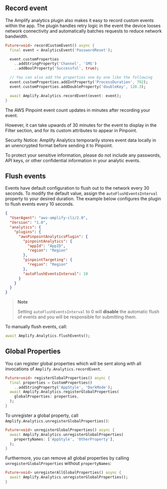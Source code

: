 ## Record event

The Amplify analytics plugin also makes it easy to record custom events within the app. The plugin handles retry logic in the event the device looses network connectivity and automatically batches requests to reduce network bandwidth.

```dart
Future<void> recordCustomEvent() async {
  final event = AnalyticsEvent('PasswordReset');

  event.customProperties
    ..addStringProperty('Channel', 'SMS')
    ..addBoolProperty('Successful', true);

  // You can also add the properties one by one like the following
  event.customProperties.addIntProperty('ProcessDuration', 792);
  event.customProperties.addDoubleProperty('doubleKey', 120.3);

  await Amplify.Analytics.recordEvent(event: event);
}
```

<Callout>

The AWS Pinpoint event count updates in minutes after recording your event.

However, it can take upwards of 30 minutes for the event to display in the Filter section, and for its custom attributes to appear in Pinpoint. 

</Callout>

<Callout>

Security Notice: Amplify Analytics temporarily stores event data locally in an unencrypted format before sending it to Pinpoint. 

To protect your sensitive information, please do not include any passwords, API keys, or other confidential information in your analytic events.

</Callout>

## Flush events

Events have default configuration to flush out to the network every 30 seconds. To modify the default value, assign the `autoFlushEventsInterval` property to your desired duration. The example below configures the plugin to flush events every 10 seconds.

```json
{
  "UserAgent": "aws-amplify-cli/2.0",
  "Version": "1.0",
  "analytics": {
    "plugins": {
      "awsPinpointAnalyticsPlugin": {
        "pinpointAnalytics": {
          "appId": "AppID",
          "region": "Region"
        },
        "pinpointTargeting": {
          "region": "Region"
        },
        "autoFlushEventsInterval": 10
      }
    }
  }
}
```

> **Note**
>
> Setting `autoFlushEventsInterval` to 0 will **disable** the automatic flush of events and you will be responsible for submitting them.

To manually flush events, call:

```dart
await Amplify.Analytics.flushEvents();
```

## Global Properties

You can register global properties which will be sent along with all invocations of `Amplify.Analytics.recordEvent`.

```dart
Future<void> registerGlobalProperties() async {
  final properties = CustomProperties()
    ..addStringProperty('AppStyle', 'DarkMode');
  await Amplify.Analytics.registerGlobalProperties(
    globalProperties: properties,
  );
}
```

To unregister a global property, call `Amplify.Analytics.unregisterGlobalProperties()`:

```dart
Future<void> unregisterGlobalProperties() async {
  await Amplify.Analytics.unregisterGlobalProperties(
    propertyNames: ['AppStyle', 'OtherProperty'],
  );
}
```

Furthermore, you can remove all global properties by calling `unregisterGlobalProperties` without `propertyNames`:

```dart
Future<void> unregisterAllGlobalProperties() async {
  await Amplify.Analytics.unregisterGlobalProperties();
}
```
